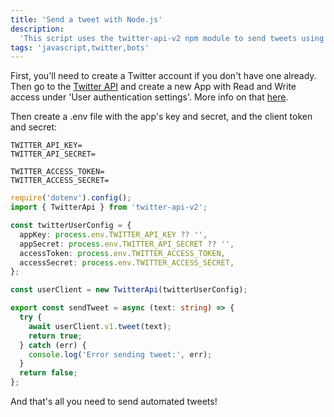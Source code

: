```yaml
---
title: 'Send a tweet with Node.js'
description:
  'This script uses the twitter-api-v2 npm module to send tweets using the Twitter API.'
tags: 'javascript,twitter,bots'
---
```


First, you'll need to create a Twitter account if you don't have one already. Then go to the
[Twitter API](https://developer.twitter.com/en/docs/twitter-api) and create a new App with
Read and Write access under 'User authentication settings'. More info on that
[here](https://developer.twitter.com/en/docs/apps/app-permissions).

Then create a .env file with the app's key and secret, and the client token and secret:

```text
TWITTER_API_KEY=
TWITTER_API_SECRET=

TWITTER_ACCESS_TOKEN=
TWITTER_ACCESS_SECRET=
```

```typescript
require('dotenv').config();
import { TwitterApi } from 'twitter-api-v2';

const twitterUserConfig = {
  appKey: process.env.TWITTER_API_KEY ?? '',
  appSecret: process.env.TWITTER_API_SECRET ?? '',
  accessToken: process.env.TWITTER_ACCESS_TOKEN,
  accessSecret: process.env.TWITTER_ACCESS_SECRET,
};

const userClient = new TwitterApi(twitterUserConfig);

export const sendTweet = async (text: string) => {
  try {
    await userClient.v1.tweet(text);
    return true;
  } catch (err) {
    console.log('Error sending tweet:', err);
  }
  return false;
};
```

And that's all you need to send automated tweets!
